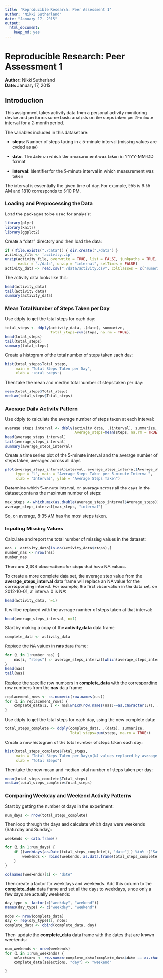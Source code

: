 ```yaml
---
title: 'Reproducible Research: Peer Assessment 1'
author: "Nikki Sutherland"
date: "January 17, 2015"
output:
  html_document:
    keep_md: yes
---
```


Reproducible Research: Peer Assessment 1
========================================

**Author:** Nikki Sutherland  
**Date:** January 17, 2015

## Introduction

This assignment takes activity data from a personal activity monitoring device 
and performs some basic analysis on the steps taken per 5-minute interval for 
a 2-month period.

The variables included in this dataset are:

* **steps**: Number of steps taking in a 5-minute interval (missing values are
    coded as `NA`)

* **date**: The date on which the measurement was taken in YYYY-MM-DD format

* **interval**: Identifier for the 5-minute interval in which
    measurement was taken
    
The interval is essentially the given time of day. For example, 955 is 9:55 AM
and 1810 corresponds to 6:10 PM.

### Loading and Preprocessing the Data
  
Load the packages to be used for analysis:

```r
library(plyr)
library(knitr)
library(ggplot2)
```

  
Create a "data" directory and then load the data:

```r
if (!file.exists("./data")) { dir.create("./data") }
activity_file <- "activity.zip"
unzip(activity_file, overwrite = TRUE, list = FALSE, junkpaths = TRUE, 
      exdir = "./data", unzip = "internal", setTimes = FALSE)
activity_data <- read.csv("./data/activity.csv", colClasses = c("numeric", "character", "numeric"))
```


The activity data looks like this:

```r
head(activity_data)
tail(activity_data)
summary(activity_data)
```


### Mean Total Number of Steps Taken per Day

Use ddply to get the total steps for each day:
```r
total_steps <- ddply(activity_data, .(date), summarize,
                     Total_steps=sum(steps, na.rm = TRUE))
head(total_steps)
tail(total_steps)
summary(total_steps)
```

Create a histogram of the total number of steps taken each day:

```r
hist(total_steps$Total_steps, 
     main = "Total Steps Taken per Day", 
     xlab = "Total Steps")
```

Then take the mean and median total number of steps taken per day:
```r
mean(total_steps$Total_steps)
median(total_steps$Total_steps)
```


### Average Daily Activity Pattern

Use ddply to calculate the average number of steps taken at each interval:
```r
average_steps_interval <- ddply(activity_data, .(interval), summarize,
                                Average_steps=mean(steps, na.rm = TRUE))
head(average_steps_interval)
tail(average_steps_interval)
summary(average_steps_interval)
```

Create a time series plot of the 5-minute interval and the average number of 
steps taken, averaged across all days:
```r
plot(average_steps_interval$interval, average_steps_interval$Average_steps, 
     type = "l", main = "Average Steps Taken per 5-minute Interval",
     xlab = "Interval", ylab = "Average Steps Taken")
```

Determine which 5-minute interval, on average across all the days in the 
dataset,contains the maximum number of steps:
```r
max_steps <- which.max(as.double(average_steps_interval$Average_steps))
average_steps_interval[max_steps, "interval"]
```

So, on average, 8:35 AM has the most steps taken.

### Inputing Missing Values

Calculate and report the total number of missing values in the dataset:

```r
nas <- activity_data[is.na(activity_data$steps),]
number_nas <- nrow(nas)
number_nas
```

There are 2,304 observations for steps that have NA values.  

To create a more complete data set, the average step value from the **average_steps_interval** 
data frame will replace an NA value for the corresponding interval. For example,
the first observation in the data set, on 2012-10-01, at interval 0 is NA:
```r
head(activity_data, n=1)
```

It will be replaced with the average number of steps taken at that interval:
```r
head(average_steps_interval, n=1)
```

Start by making a copy of the **activity_data** data frame:
```r
complete_data <- activity_data
```

Replace the NA values in **nas** data frame:
```r
for (i in 1:number_nas) {
    nas[i, "steps"] <- average_steps_interval[which(average_steps_interval$interval == nas[i, "interval"]), "Average_steps"]
}
head(nas)
tail(nas)
```

Replace the specific row numbers in **complete_data** with the corresponding
row numbers from the **nas** data frame:
```r
replacement_rows <- as.numeric(row.names(nas))
for (i in replacement_rows) {
    complete_data[i, ] <- nas[which(row.names(nas)==as.character(i)), ]
}
```

Use ddply to get the total steps for each day, using the new complete data:
```r
total_steps_complete <- ddply(complete_data, .(date), summarize, 
                              Total_steps=sum(steps, na.rm = TRUE))
```

Create a new histogram of the total number of steps taken each day:
```r
hist(total_steps_complete$Total_steps, 
     main = "Total Steps Taken per Day\n(NA values replaced by average values)", 
     xlab = "Total Steps")
```

Then take the new mean and median total number of steps taken per day:
```r
mean(total_steps_complete$Total_steps)
median(total_steps_complete$Total_steps)
```

### Comparing Weekday and Weekend Activity Patterns

Start by getting the number of days in the experiment:
```r
num_days <- nrow(total_steps_complete)
```

Then loop through the days and calculate which days were weekends (Saturday and Sunday):
```r
weekends <- data.frame()

for (i in 1:num_days) {    
    if ((weekdays(as.Date(total_steps_complete[i, "date"])) %in% c('Saturday','Sunday'))) {
        weekends <- rbind(weekends, as.data.frame(total_steps_complete[i, "date"]))
    }   
}

colnames(weekends)[1] <- "date"
```

Then create a factor for weekdays and weekends. Add this column to the
**complete_data** data frame and set all the days to weekdays, since only a
few days are actually weekends:
```r
day_type <- factor(c("weekday", "weekend"))
names(day_type) <- c("weekday", "weekend")

nobs <- nrow(complete_data)
day <- rep(day_type[1], nobs)
complete_data <- cbind(complete_data, day)
```

Then, update the **complete_data** data frame with the dates that are known weekends:
```r
num_weekends <- nrow(weekends)
for (i in 1:num_weekends) {
    selections <- row.names(complete_data[complete_data$date == as.character(weekends[1, "date"]), ])
    complete_data[selections, "day"] <- "weekend"

}
```
